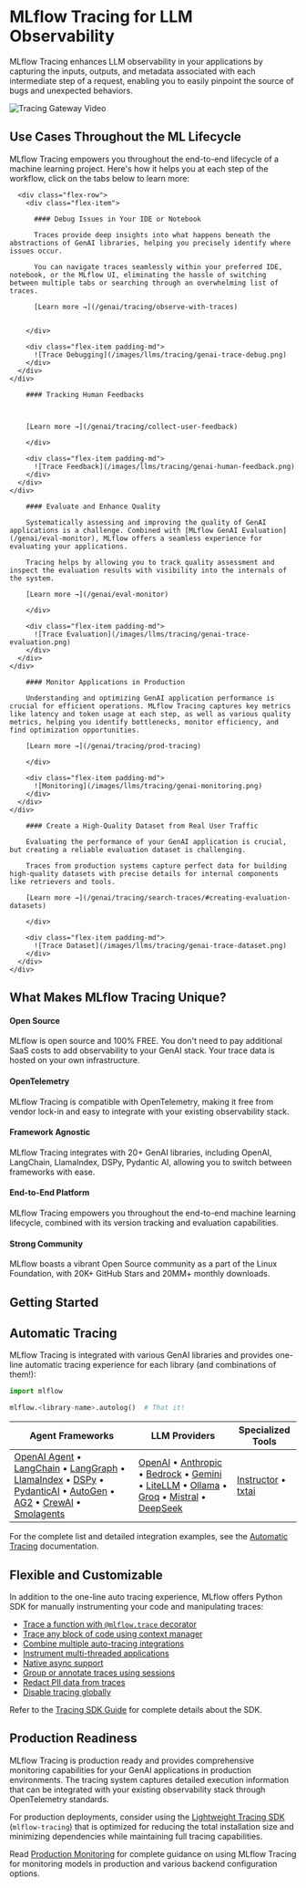 
# MLflow Tracing for LLM Observability

MLflow Tracing enhances LLM observability in your applications by capturing the inputs, outputs, and metadata associated with each intermediate step of a request, enabling you to easily pinpoint the source of bugs and unexpected behaviors.

![Tracing Gateway Video](/images/llms/tracing/tracing-top.gif)


## Use Cases Throughout the ML Lifecycle

MLflow Tracing empowers you throughout the end-to-end lifecycle of a machine learning project. Here's how it helps you at each step of the workflow, click on the tabs below to learn more:

<TabsWrapper>
  <Tabs>
    <TabItem value="debugging" label="Build & Debug" default>
    <div class="flex-column">

      <div class="flex-row">
        <div class="flex-item">

          #### Debug Issues in Your IDE or Notebook

          Traces provide deep insights into what happens beneath the abstractions of GenAI libraries, helping you precisely identify where issues occur.

          You can navigate traces seamlessly within your preferred IDE, notebook, or the MLflow UI, eliminating the hassle of switching between multiple tabs or searching through an overwhelming list of traces.

          [Learn more →](/genai/tracing/observe-with-traces)


        </div>

        <div class="flex-item padding-md">
          ![Trace Debugging](/images/llms/tracing/genai-trace-debug.png)
        </div>
      </div>
    </div>

  </TabItem>
  <TabItem value="feedback" label="Human Feedback">
    <div class="flex-column">
      <div class="flex-row">
        <div class="flex-item">

        #### Tracking Human Feedbacks

        

        [Learn more →](/genai/tracing/collect-user-feedback)

        </div>

        <div class="flex-item padding-md">
          ![Trace Feedback](/images/llms/tracing/genai-human-feedback.png)
        </div>
      </div>
    </div>

  </TabItem>
  <TabItem value="evaluation" label="Evaluation">
    <div class="flex-column">
      <div class="flex-row">
        <div class="flex-item">

        #### Evaluate and Enhance Quality

        Systematically assessing and improving the quality of GenAI applications is a challenge. Combined with [MLflow GenAI Evaluation](/genai/eval-monitor), MLflow offers a seamless experience for evaluating your applications.

        Tracing helps by allowing you to track quality assessment and inspect the evaluation results with visibility into the internals of the system.

        [Learn more →](/genai/eval-monitor)

        </div>

        <div class="flex-item padding-md">
          ![Trace Evaluation](/images/llms/tracing/genai-trace-evaluation.png)
        </div>
      </div>
    </div>

  </TabItem>
  <TabItem value="production-monitoring" label="Production Monitoring">
    <div class="flex-column">
      <div class="flex-row">
        <div class="flex-item">

        #### Monitor Applications in Production

        Understanding and optimizing GenAI application performance is crucial for efficient operations. MLflow Tracing captures key metrics like latency and token usage at each step, as well as various quality metrics, helping you identify bottlenecks, monitor efficiency, and find optimization opportunities.

        [Learn more →](/genai/tracing/prod-tracing)

        </div>

        <div class="flex-item padding-md">
          ![Monitoring](/images/llms/tracing/genai-monitoring.png)
        </div>
      </div>
    </div>

  </TabItem>
  <TabItem value="dataset" label="Dataset Curation">
    <div class="flex-column">
      <div class="flex-row">
        <div class="flex-item">

        #### Create a High-Quality Dataset from Real User Traffic

        Evaluating the performance of your GenAI application is crucial, but creating a reliable evaluation dataset is challenging.

        Traces from production systems capture perfect data for building high-quality datasets with precise details for internal components like retrievers and tools.

        [Learn more →](/genai/tracing/search-traces/#creating-evaluation-datasets)

        </div>

        <div class="flex-item padding-md">
          ![Trace Dataset](/images/llms/tracing/genai-trace-dataset.png)
        </div>
      </div>
    </div>

  </TabItem>
  </Tabs>
</TabsWrapper>

## What Makes MLflow Tracing Unique?

<div className="feature-highlights">
  <div className="highlight-item">
    <div className="highlight-content">
      <h4>Open Source</h4>
      <p>MLflow is open source and 100% FREE. You don't need to pay additional SaaS costs to add observability to your GenAI stack. Your trace data is hosted on your own infrastructure.</p>
    </div>
  </div>
  <div className="highlight-item">
    <div className="highlight-content">
      <h4>OpenTelemetry</h4>
      <p>MLflow Tracing is compatible with OpenTelemetry, making it free from vendor lock-in and easy to integrate with your existing observability stack.</p>
    </div>
  </div>
  <div className="highlight-item">
    <div className="highlight-content">
      <h4>Framework Agnostic</h4>
      <p>MLflow Tracing integrates with 20+ GenAI libraries, including OpenAI, LangChain, LlamaIndex, DSPy, Pydantic AI, allowing you to switch between frameworks with ease.</p>
    </div>
  </div>
  <div className="highlight-item">
    <div className="highlight-content">
      <h4>End-to-End Platform</h4>
      <p>MLflow Tracing empowers you throughout the end-to-end machine learning lifecycle, combined with its version tracking and evaluation capabilities.</p>
    </div>
  </div>
  <div className="highlight-item">
    <div className="highlight-content">
      <h4>Strong Community</h4>
      <p>MLflow boasts a vibrant Open Source community as a part of the Linux Foundation, with 20K+ GitHub Stars and 20MM+ monthly downloads.</p>
    </div>
  </div>
</div>


## Getting Started

<TilesGrid>
  <TileCard
    image="/images/logos/python-logo.png"
    title="Quickstart (Python)"
    description="Get started with MLflow in Python"
    href="/genai/tracing/quickstart"
    linkText="Start building →"
    containerHeight={64}
  />
  <TileCard
    image="/images/logos/javascript-typescript-logo.png"
    title="Quickstart (JS/TS)"
    description="Get started with MLflow in JavaScript or TypeScript"
    href="/genai/tracing/quickstart"
    linkText="Start building →"
    containerHeight={64}
  />
  <TileCard
    icon={GitMerge}
    iconSize={48}
    title="Trace Your App"
    description="Explore the practical guides for instrumenting your own applications or systems"
    href="/genai/tracing/app-instrumentation"
    containerHeight={64}
  />
</TilesGrid>


## Automatic Tracing

MLflow Tracing is integrated with various GenAI libraries and provides one-line automatic tracing experience for each library (and combinations of them!):

```python
import mlflow

mlflow.<library-name>.autolog()  # That it!
```

| Agent Frameworks | LLM Providers | Specialized Tools |
|-------------------|---------------|-------------------|
| [OpenAI Agent](/genai/tracing/integrations/listing/openai-agent) • [LangChain](/genai/tracing/integrations/listing/langchain) • [LangGraph](/genai/tracing/integrations/listing/langgraph) • [LlamaIndex](/genai/tracing/integrations/listing/llama_index) • [DSPy](/genai/tracing/integrations/listing/dspy) • [PydanticAI](/genai/tracing/integrations/listing/pydantic_ai) • [AutoGen](/genai/tracing/integrations/listing/autogen) • [AG2](/genai/tracing/integrations/listing/ag2) • [CrewAI](/genai/tracing/integrations/listing/crewai) • [Smolagents](/genai/tracing/integrations/listing/smolagents) | [OpenAI](/genai/tracing/integrations/listing/openai) • [Anthropic](/genai/tracing/integrations/listing/anthropic) • [Bedrock](/genai/tracing/integrations/listing/bedrock) • [Gemini](/genai/tracing/integrations/listing/gemini) • [LiteLLM](/genai/tracing/integrations/listing/litellm) • [Ollama](/genai/tracing/integrations/listing/ollama) • [Groq](/genai/tracing/integrations/listing/groq) • [Mistral](/genai/tracing/integrations/listing/mistral) • [DeepSeek](/genai/tracing/integrations/listing/deepseek) | [Instructor](/genai/tracing/integrations/listing/instructor) • [txtai](/genai/tracing/integrations/listing/txtai) |

For the complete list and detailed integration examples, see the [Automatic Tracing](/genai/tracing/app-instrumentation/automatic) documentation.

## Flexible and Customizable

In addition to the one-line auto tracing experience, MLflow offers Python SDK for manually instrumenting your code and manipulating traces:

- [Trace a function with `@mlflow.trace` decorator](/genai/tracing/app-instrumentation/manual-tracing/fluent-apis#decorator)
- [Trace any block of code using context manager](/genai/tracing/app-instrumentation/manual-tracing/fluent-apis#context-manager)
- [Combine multiple auto-tracing integrations](/genai/tracing/app-instrumentation/automatic/#multi-framework-example)
- [Instrument multi-threaded applications](/genai/tracing/app-instrumentation/manual-tracing/fluent-apis/#multi-threading)
- [Native async support](/genai/tracing/app-instrumentation/manual-tracing/fluent-apis#async-support)
- [Group or annotate traces using sessions](/genai/tracing/attach-tags)
- [Redact PII data from traces](/genai/tracing/app-instrumentation/manual-tracing/fluent-apis#redact-pii-data)
- [Disable tracing globally](/genai/tracing/app-instrumentation/automatic#disabling-tracing)

Refer to the [Tracing SDK Guide](/genai/tracing/app-instrumentation/manual-tracing) for complete details about the SDK.


## Production Readiness

MLflow Tracing is production ready and provides comprehensive monitoring capabilities for your GenAI applications in production environments. The tracing system captures detailed execution information that can be integrated with your existing observability stack through OpenTelemetry standards.

For production deployments, consider using the [Lightweight Tracing SDK](/genai/tracing/lightweight-sdk) (`mlflow-tracing`) that is optimized for reducing the total installation size and minimizing dependencies while maintaining full tracing capabilities.

Read [Production Monitoring](/genai/tracing/prod-tracing) for complete guidance on using MLflow Tracing for monitoring models in production and various backend configuration options.
